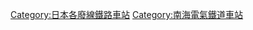 {{DEFAULTSORT:Kitajima Branch}}

[[Category:日本各廢線鐵路車站|Category:日本各廢線鐵路車站]]
[[Category:南海電氣鐵道車站|Category:南海電氣鐵道車站]]